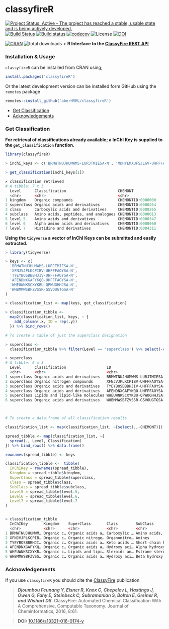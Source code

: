 # classyfireR

[![Project Status: Active - The project has reached a stable, usable state and is being actively developed.](http://www.repostatus.org/badges/latest/active.svg)](http://www.repostatus.org/#active)
[![Build Status](https://travis-ci.org/aberHRML/classyfireR.svg?branch=master)](https://travis-ci.org/aberHRML/classyfireR) [![Build status](https://ci.appveyor.com/api/projects/status/ua94fiotdmc0ssq5/branch/master?svg=true)](https://ci.appveyor.com/project/wilsontom/classyfirer/branch/master) [![codecov](https://codecov.io/gh/wilsontom/classyfireR/branch/master/graph/badge.svg)](https://codecov.io/gh/wilsontom/classyfireR) ![License](https://img.shields.io/badge/license-GNU%20GPL%20v3.0-blue.svg "GNU GPL v3.0") [![DOI](https://zenodo.org/badge/118162964.svg)](https://zenodo.org/badge/latestdoi/118162964)

[![CRAN](https://www.r-pkg.org/badges/version/classyfireR)](https://cran.r-project.org/web/packages/classyfireR/index.html) ![total downloads](https://cranlogs.r-pkg.org/badges/grand-total/classyfireR?color=red)
> __R Interface to the [ClassyFire REST API](http://classyfire.wishartlab.com)__ 


### Installation & Usage
`classyfireR` can be installed from CRAN using;

```R
install.packages('classyfireR')
```

Or the latest development version can be installed form GitHub using the `remotes` package

```R
remotes::install_github('aberHRML/classyfireR')
```

* [Get Classification](get-classification)
* [Acknowledgements](#acknowledgements)

### Get Classification

__For retrieval of classifications already available; a InChI Key is supplied to the  `get_classification` function.__

```R
library(classyfireR)

> inchi_keys <- c('BRMWTNUJHUMWMS-LURJTMIESA-N', 'MDHYEMXUFSJLGV-UHFFFAOYSA-N')

> get_classification(inchi_keys[1])

✔ classification retrieved
# A tibble: 7 x 3
  Level      Classification                       CHEMONT          
  <chr>      <chr>                                <chr>            
1 kingdom    Organic compounds                    CHEMONTID:0000000
2 superclass Organic acids and derivatives        CHEMONTID:0000264
3 class      Carboxylic acids and derivatives     CHEMONTID:0000265
4 subclass   Amino acids, peptides, and analogues CHEMONTID:0000013
5 level 5    Amino acids and derivatives          CHEMONTID:0000347
6 level 6    Alpha amino acids and derivatives    CHEMONTID:0000060
7 level 7    Histidine and derivatives            CHEMONTID:0004311
```

__Using the `tidyverse` a vector of InChI Keys can be submitted and easily extracted.__

```R
> library(tidyverse)

> keys <- c(
  'BRMWTNUJHUMWMS-LURJTMIESA-N',
  'XFNJVJPLKCPIBV-UHFFFAOYSA-N',
  'TYEYBOSBBBHJIV-UHFFFAOYSA-N',
  'AFENDNXGAFYKQO-UHFFFAOYSA-N',
  'WHEUWNKSCXYKBU-QPWUGHHJSA-N',
  'WHBMMWSBFZVSSR-GSVOUGTGSA-N'
)

> classification_list <- map(keys, get_classification)

> classification_tibble <-
  map2(classification_list, keys, ~ {
    add_column(.x, ID = rep(.y))
  }) %>% bind_rows()

# To create a table of just the superclass designation

> superclass <-
  classification_tibble %>% filter(Level == 'superclass') %>% select(-c(CHEMONT))

> superclass
# A tibble: 6 x 3
  Level      Classification                  ID                         
  <chr>      <chr>                           <chr>                      
1 superclass Organic acids and derivatives   BRMWTNUJHUMWMS-LURJTMIESA-N
2 superclass Organic nitrogen compounds      XFNJVJPLKCPIBV-UHFFFAOYSA-N
3 superclass Organic acids and derivatives   TYEYBOSBBBHJIV-UHFFFAOYSA-N
4 superclass Organic acids and derivatives   AFENDNXGAFYKQO-UHFFFAOYSA-N
5 superclass Lipids and lipid-like molecules WHEUWNKSCXYKBU-QPWUGHHJSA-N
6 superclass Organic acids and derivatives   WHBMMWSBFZVSSR-GSVOUGTGSA-N



# To create a data.frame of all classification results

classification_list <- map(classification_list, ~{select(.,-CHEMONT)})

spread_tibble <- map(classification_list, ~{
  spread(., Level, Classification)  
}) %>% bind_rows() %>% data.frame()

rownames(spread_tibble) <- keys

classification_tibble <-  tibble(
  InChIKey = rownames(spread_tibble),
  Kingdom = spread_tibble$kingdom,
  SuperClass = spread_tibble$superclass,
  Class = spread_tibble$class,
  SubClass = spread_tibble$subclass,
  Level5 = spread_tibble$level.5,
  Level6 = spread_tibble$level.6,
  Level7 = spread_tibble$level.7
)


> classification_tibble
  InChIKey       Kingdom    SuperClass       Class        SubClass         Level5      Level6        Level7     
  <chr>          <chr>      <chr>            <chr>        <chr>            <chr>       <chr>         <chr>      
1 BRMWTNUJHUMWM… Organic c… Organic acids a… Carboxylic … Amino acids, pe… Amino acid… Alpha amino … Histidine …
2 XFNJVJPLKCPIB… Organic c… Organic nitroge… Organonitro… Amines           Primary am… Monoalkylami… NA         
3 TYEYBOSBBBHJI… Organic c… Organic acids a… Keto acids … Short-chain ket… NA          NA            NA         
4 AFENDNXGAFYKQ… Organic c… Organic acids a… Hydroxy aci… Alpha hydroxy a… NA          NA            NA         
5 WHEUWNKSCXYKB… Organic c… Lipids and lipi… Steroids an… Estrane steroids Estrogens … NA            NA         
6 WHBMMWSBFZVSS… Organic c… Organic acids a… Hydroxy aci… Beta hydroxy ac… NA          NA            NA    

```


### Acknowledgements

If you use `classyfireR` you should cite the [ClassyFire](https://jcheminf.springeropen.com/articles/10.1186/s13321-016-0174-y) publication

> ___Djoumbou Feunang Y, Eisner R, Knox C, Chepelev L, Hastings J, Owen G, Fahy E, Steinbeck C, Subramanian S, Bolton E, Greiner R, and Wishart DS___. ClassyFire: Automated Chemical Classification With A Comprehensive, Computable Taxonomy. Journal of Cheminformatics, 2016, 8:61.

> __DOI:__ [10.1186/s13321-016-0174-y](https://jcheminf.springeropen.com/articles/10.1186/s13321-016-0174-y)
